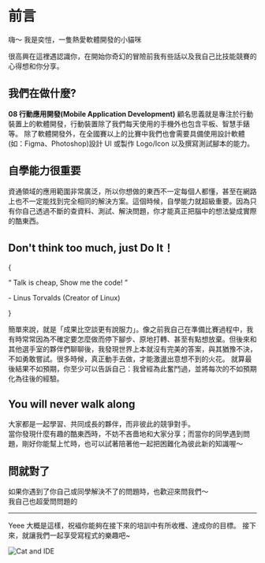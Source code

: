 # 前言

嗨～ 我是奕愷，一隻熱愛軟體開發的小貓咪

很高興在這裡遇認識你，在開始你奇幻的冒險前我有些話以及我自己比技能競賽的心得想和你分享。

## 我們在做什麼?

**08 行動應用開發(Mobile Application Development)** 顧名思義就是專注於行動裝置上的軟體開發，行動裝置除了我們每天使用的手機外也包含平板、智慧手錶等。
除了軟體開發外，在全國賽以上的比賽中我們也會需要具備使用設計軟體(如：Figma、Photoshop)設計 UI 或製作 Logo/Icon 以及撰寫測試腳本的能力。

## 自學能力很重要

資通領域的應用範圍非常廣泛，所以你想做的東西不一定每個人都懂，甚至在網路上也不一定能找到完全相同的解決方案。這個時候，自學能力就超級重要。因為只有你自己透過不斷的查資料、測試、解決問題，你才能真正把腦中的想法變成實際的酷東西。

## Don't think too much, just Do It！
{
<div className="text-center my-4 border border-green-200 p-2 rounded-xl">
  <p className="font-bold">“ Talk is cheap, Show me the code! ”</p>
  <p className="text-sm italic text-right">
    - Linus Torvalds (Creator of Linux)
  </p>
</div>
}

簡單來說，就是「成果比空談更有說服力」。像之前我自己在準備比賽過程中，我有時常常因為不確定要怎麼做而停下腳步、原地打轉、甚至有點想放棄。但後來和其他選手室的夥伴們聊聊後，我發現世界上本就沒有完美的答案，與其猶豫不決，不如勇敢嘗試。很多時候，真正動手去做，才能激盪出意想不到的火花。
就算最後結果不如預期，你至少可以告訴自己：我曾經為此奮鬥過，並將每次的不如預期化為往後的經驗。

## You will never walk along

大家都是一起學習、共同成長的夥伴，而非彼此的競爭對手。\
當你發現什麼有趣的酷東西時，不妨不吝嗇地和大家分享；而當你的同學遇到問題，剛好你能幫上忙時，也可以試著陪著他一起把困難化為彼此新的知識喔～

## 問就對了

如果你遇到了你自己或同學解決不了的問題時，也歡迎來問我們～\
我自己也超愛問問題的

---

Yeee 大概是這樣，祝褔你能夠在接下來的培訓中有所收穫、達成你的目標。
接下來，就讓我們一起享受寫程式的樂趣吧~

![Cat and IDE](/media/kitty_and_ide.png)
